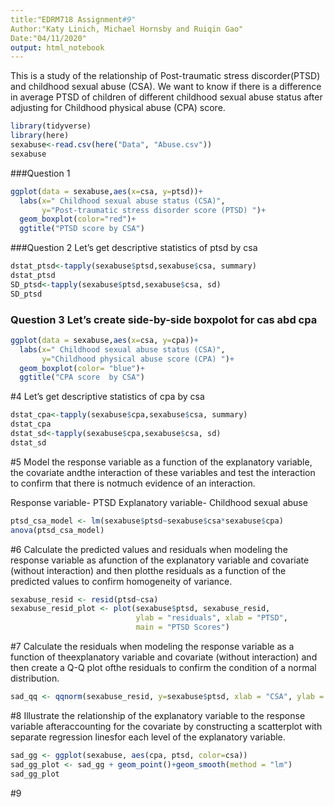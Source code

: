 ---
title:"EDRM718 Assignment#9"
Author:"Katy Linich, Michael Hornsby and Ruiqin Gao"
Date:"04/11/2020"
output: html_notebook
---
This is a study of the relationship of Post-traumatic stress discorder(PTSD) and childhood sexual abuse (CSA). We want to know if there is a difference in average PTSD of children of different childhood sexual abuse status after adjusting for Childhood physical abuse (CPA) score.
```{r include=FALSE}
library(tidyverse)
library(here)
sexabuse<-read.csv(here("Data", "Abuse.csv"))
sexabuse

```
###Question 1
```{r}
ggplot(data = sexabuse,aes(x=csa, y=ptsd))+
  labs(x=" Childhood sexual abuse status (CSA)",
       y="Post-traumatic stress disorder score (PTSD) ")+
  geom_boxplot(color="red")+
  ggtitle("PTSD score by CSA")
```
###Question 2 Let's get descriptive statistics of ptsd by csa
```{r}
dstat_ptsd<-tapply(sexabuse$ptsd,sexabuse$csa, summary)
dstat_ptsd
SD_ptsd<-tapply(sexabuse$ptsd,sexabuse$csa, sd)
SD_ptsd
```
### Question 3 Let's create side-by-side boxpolot for cas abd cpa
```{r}
ggplot(data = sexabuse,aes(x=csa, y=cpa))+
  labs(x=" Childhood sexual abuse status (CSA)",
       y="Childhood physical abuse score (CPA) ")+
  geom_boxplot(color= "blue")+
  ggtitle("CPA score  by CSA")
```
#4 Let's get descriptive statistics of cpa by csa
```{r}
dstat_cpa<-tapply(sexabuse$cpa,sexabuse$csa, summary)
dstat_cpa
dstat_sd<-tapply(sexabuse$cpa,sexabuse$csa, sd)
dstat_sd
```

#5 Model the response variable as a function of the explanatory variable, the covariate andthe interaction of these variables and test the interaction to confirm that there is notmuch evidence of an interaction.

Response variable- PTSD
Explanatory variable- Childhood sexual abuse

```{r}
ptsd_csa_model <- lm(sexabuse$ptsd~sexabuse$csa*sexabuse$cpa)
anova(ptsd_csa_model)
```

#6 Calculate the predicted values and residuals when modeling the response variable as afunction of the explanatory variable and covariate (without interaction) and then plotthe residuals as a function of the predicted values to confirm homogeneity of variance.

```{r}
sexabuse_resid <- resid(ptsd~csa)
sexabuse_resid_plot <- plot(sexabuse$ptsd, sexabuse_resid, 
                            ylab = "residuals", xlab = "PTSD",
                            main = "PTSD Scores")
```

#7 Calculate the residuals when modeling the response variable as a function of theexplanatory variable and covariate (without interaction) and then create a Q-Q plot ofthe residuals to confirm the condition of a normal distribution.

```{r}
sad_qq <- qqnorm(sexabuse_resid, y=sexabuse$ptsd, xlab = "CSA", ylab = "Residual", plot.it = TRUE)
```

#8 Illustrate the relationship of the explanatory variable to the response variable afteraccounting for the covariate by constructing a scatterplot with separate regression linesfor each level of the explanatory variable.

```{r}
sad_gg <- ggplot(sexabuse, aes(cpa, ptsd, color=csa))
sad_gg_plot <- sad_gg + geom_point()+geom_smooth(method = "lm")
sad_gg_plot
```

#9


